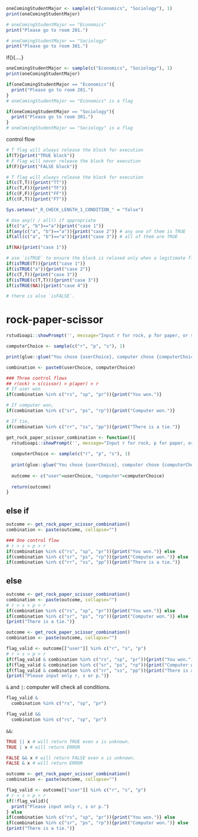 
```r
oneComingStudentMajor <- sample(c("Economics", "Sociology"), 1)
print(oneComingStudentMajor)

# oneComingStudentMajor == "Economics"
print("Please go to room 201.")

# oneComingStudentMajor == "Sociology"
print("Please go to room 301.")
```

if(){....}

```r

oneComingStudentMajor <- sample(c("Economics", "Sociology"), 1)
print(oneComingStudentMajor)

if(oneComingStudentMajor == "Economics"){
  print("Please go to room 201.")
}
# oneComingStudentMajor == "Economics" is a flag

if(oneComingStudentMajor == "Sociology"){
  print("Please go to room 301.")
}
# oneComingStudentMajor == "Sociology" is a flag
```

control flow


```r
# T flag will always release the block for execution
if(T){print("TRUE block")}
# F flag will never release the block for execution
if(F){print("FALSE block")}
```

```r
# T flag will always release the block for execution
if(c(T,T)){print("TT")}
if(c(T,F)){print("TF")}
if(c(F,F)){print("FF")}
if(c(F,T)){print("FT")}
```

```r
Sys.setenv("_R_CHECK_LENGTH_1_CONDITION_" = "false")
```


```r
# Use any() / all() if appropriate
if(c("a", "b")=="a"){print("case 1")}
if(any(c("a", "b")=="a")){print("case 2")} # any one of them is TRUE
if(all(c("a", "b")=="a")){print("case 3")} # all of them are TRUE
```

```r
if(NA){print("case 1")}

```


```r
# use `isTRUE` to ensure the block is relased only when a legitimate flag value of TRUE happens
if(isTRUE(T)){print("case 1")}
if(isTRUE("a")){print("case 2")}
if(c(T,T)){print("case 3")}
if(isTRUE(c(T,T))){print("case 3")}
if(isTRUE(NA)){print("case 4")}

# there is also `isFALSE`.
```

# rock-paper-scissor

```r
rstudioapi::showPrompt('', message="Input r for rock, p for paper, or s for scissor") -> userChoice

computerChoice <- sample(c("r", "p", "s"), 1)

print(glue::glue("You chose {userChoice}, computer chose {computerChoice}"))

combination <- paste0(userChoice, computerChoice)

### Three control flows
## r(ock) > s(cissor) > p(aper) > r
# If user won
if(combination %in% c("rs", "sp", "pr")){print("You won.")}

# If computer won,
if(combination %in% c("sr", "ps", "rp")){print("Computer won.")}

# If tie,
if(combination %in% c("rr", "ss", "pp")){print("There is a tie.")}
```

```r
get_rock_paper_scissor_combination <- function(){
  rstudioapi::showPrompt('', message="Input r for rock, p for paper, or s for scissor") -> userChoice
  
  computerChoice <- sample(c("r", "p", "s"), 1)
  
  print(glue::glue("You chose {userChoice}, computer chose {computerChoice}"))
  
  outcome <- c("user"=userChoice, "computer"=computerChoice)
  
  return(outcome)
}
```

## else if

```r
outcome <- get_rock_paper_scissor_combination()
combination <- paste(outcome, collapse="")

### One control flow
# r > s > p > r
if(combination %in% c("rs", "sp", "pr")){print("You won.")} else
if(combination %in% c("sr", "ps", "rp")){print("Computer won.")} else
if(combination %in% c("rr", "ss", "pp")){print("There is a tie.")}
```

## else

```r
outcome <- get_rock_paper_scissor_combination()
combination <- paste(outcome, collapse="")
# r > s > p > r
if(combination %in% c("rs", "sp", "pr")){print("You won.")} else
if(combination %in% c("sr", "ps", "rp")){print("Computer won.")} else
{print("There is a tie.")}
```


```r
outcome <- get_rock_paper_scissor_combination()
combination <- paste(outcome, collapse="")

flag_valid <- outcome[["user"]] %in% c("r", "s", "p")
# r > s > p > r
if(flag_valid & combination %in% c("rs", "sp", "pr")){print("You won.")} else
if(flag_valid & combination %in% c("sr", "ps", "rp")){print("Computer won.")} else
if(flag_valid & combination %in% c("rr", "ss", "pp")){print("There is a tie.")} else
{print("Please input only r, s or p.")}
```

 `&` and `|`: computer will check all conditions.
 
```r
flag_valid & 
  combination %in% c("rs", "sp", "pr")
```

```r
flag_valid && 
  combination %in% c("rs", "sp", "pr")

```

  `&&`: 


```r
TRUE || x # will return TRUE even x is unknown.
TRUE | x # will return ERROR
```

```r
FALSE && x # will return FALSE even x is unknown.
FALSE & x # will return ERROR
```

```r
outcome <- get_rock_paper_scissor_combination()
combination <- paste(outcome, collapse="")

flag_valid <- outcome[["user"]] %in% c("r", "s", "p")
# r > s > p > r
if(!flag_valid){
  print("Please input only r, s or p.")
} else
if(combination %in% c("rs", "sp", "pr")){print("You won.")} else
if(combination %in% c("sr", "ps", "rp")){print("Computer won.")} else
{print("There is a tie.")}
```




